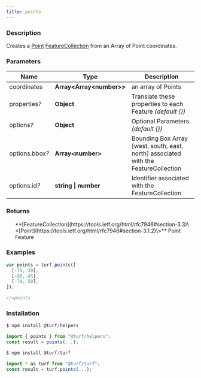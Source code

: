 ```yaml
---
title: points
---
```



### Description

Creates a [Point](https://tools.ietf.org/html/rfc7946#section-3.1.2) [FeatureCollection](https://tools.ietf.org/html/rfc7946#section-3.3) from an Array of Point coordinates.

### Parameters

| Name                 | Type                         | Description                                                                         |
| -------------------- | ---------------------------- | ----------------------------------------------------------------------------------- |
| coordinates          | **Array\<Array\<number\>\>** | an array of Points                                                                  |
| properties<i>?</i>   | **Object**                   | Translate these properties to each Feature _(default \{\})_                         |
| options<i>?</i>      | **Object**                   | Optional Parameters _(default \{\})_                                                |
| options.bbox<i>?</i> | **Array\<number\>**          | Bounding Box Array [west, south, east, north] associated with the FeatureCollection |
| options.id<i>?</i>   | **string \| number**         | Identifier associated with the FeatureCollection                                    |

### Returns

<ul>
  **[FeatureCollection](https://tools.ietf.org/html/rfc7946#section-3.3)\<[Point](https://tools.ietf.org/html/rfc7946#section-3.1.2)\>** Point Feature

</ul>

### Examples

```javascript
var points = turf.points([
  [-75, 39],
  [-80, 45],
  [-78, 50],
]);

//=points
```

### Installation

```javascript
$ npm install @turf/helpers

import { points } from "@turf/helpers";
const result = points(...);
```

```javascript
$ npm install @turf/turf

import * as turf from "@turf/turf";
const result = turf.points(...);
```

